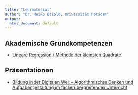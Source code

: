 ```yaml
---
title: "Lehrmaterial"
author: "Dr. Heiko Etzold, Universität Potsdam"
output:
  html_document: default
---
```


## Akademische Grundkompetenzen

* [Lineare Regression / Methode der kleinsten Quadrate](linReg/linReg.html)


## Präsentationen

* [Bildung in der Digitalen Welt -- Algorithmisches Denken und Aufgabengestaltung im fächerübergreifenden Unterricht](praesis/2022-02-08-Etzold-AlgorithmenAufgaben.pdf)

